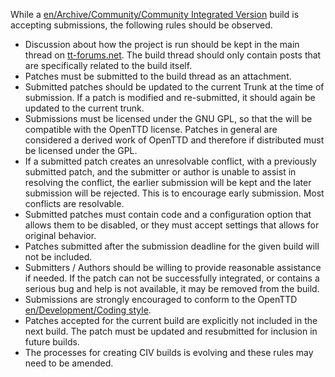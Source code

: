 While a [[en/Archive/Community/Community Integrated Version]] build is accepting submissions, the following rules should be observed.

* Discussion about how the project is run should be kept in the main thread on [http://www.tt-forums.net/viewtopic.php?f=33&t=36547 tt-forums.net]. The build thread should only contain posts that are specifically related to the build itself.
* Patches must be submitted to the build thread as an attachment. 
* Submitted patches should be updated to the current Trunk at the time of submission. If a patch is modified and re-submitted, it should again be updated to the current trunk. 
* Submissions must be licensed under the GNU GPL, so that the will be compatible with the OpenTTD license. Patches in general are considered a derived work of OpenTTD and therefore if distributed must be licensed under the GPL.
* If a submitted patch creates an unresolvable conflict, with a previously submitted patch, and the submitter or author is unable to assist in resolving the conflict, the earlier submission will be kept and the later submission will be rejected. This is to encourage early submission. Most conflicts are resolvable.
* Submitted patches must contain code and a configuration option that allows them to be disabled, or they must accept settings that allows for original behavior.
* Patches submitted after the submission deadline for the given build will not be included.
* Submitters / Authors should be willing to provide reasonable assistance if needed. If the patch can not be successfully integrated, or contains a serious bug and help is not available, it may be removed from the build.
* Submissions are strongly encouraged to conform to the OpenTTD [[en/Development/Coding style]].
* Patches accepted for the current build are explicitly not included in the next build. The patch must be updated and resubmitted for inclusion in future builds.
* The processes for creating CIV builds is evolving and these rules may need to be amended.